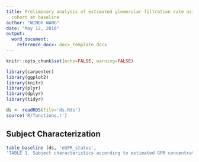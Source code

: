 ```yaml
---
title: Preliminary analysis of estimated glomerular filtration rate using the PROMISE
  cohort at baseline
author: "WINDY WANG"
date: "May 12, 2016"
output: 
  word_document:
    reference_docx: docx_template.docx
---
```


```r
knitr::opts_chunk$set(echo=FALSE, warning=FALSE)

library(carpenter)
library(ggplot2)
library(knitr)
library(plyr)
library(dplyr)
library(tidyr)

ds <- readRDS(file='ds.Rds')
source('R/functions.r')
```

## Subject Characterization

```r
table_baseline (ds, 'eGFR_status',
'TABLE 1. Subject characteristics according to estimated GFR concentration categories.')
```